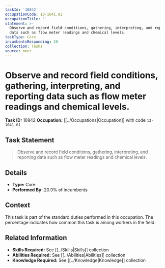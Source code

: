 ```yaml
---
taskId: '10842'
occupationCode: 13-1041.01
occupationTitle: ''
statement: >-
  Observe and record field conditions, gathering, interpreting, and reporting
  data such as flow meter readings and chemical levels.
taskType: Core
incumbentsResponding: 20
collection: Tasks
source: onet
---
```

# Observe and record field conditions, gathering, interpreting, and reporting data such as flow meter readings and chemical levels.

**Task ID:** 10842
**Occupation:** [[../Occupations|Occupation]] with code `13-1041.01`

## Task Statement

> Observe and record field conditions, gathering, interpreting, and reporting data such as flow meter readings and chemical levels.

## Details

- **Type:** Core
- **Performed By:** 20.0% of incumbents

## Context

This task is part of the standard duties performed in this occupation. The percentage indicates how common this task is among workers in the field.

## Related Information

- **Skills Required:** See [[../Skills|Skills]] collection
- **Abilities Required:** See [[../Abilities|Abilities]] collection
- **Knowledge Required:** See [[../Knowledge|Knowledge]] collection
